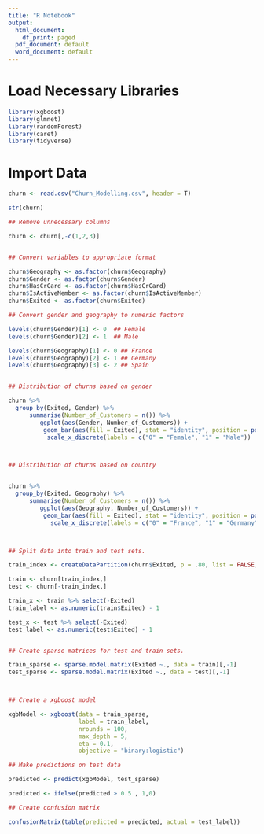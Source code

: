 ---
title: "R Notebook"
output:
  html_document:
    df_print: paged
  pdf_document: default
  word_document: default
---

# Load Necessary Libraries

```{r include=FALSE}
library(xgboost)
library(glmnet)
library(randomForest)
library(caret)
library(tidyverse)

```

# Import Data

```{r}
churn <- read.csv("Churn_Modelling.csv", header = T)

str(churn)

```

```{r message=FALSE, warning=FALSE}
## Remove unnecessary columns

churn <- churn[,-c(1,2,3)]


## Convert variables to appropriate format

churn$Geography <- as.factor(churn$Geography)
churn$Gender <- as.factor(churn$Gender)
churn$HasCrCard <- as.factor(churn$HasCrCard)
churn$IsActiveMember <- as.factor(churn$IsActiveMember)
churn$Exited <- as.factor(churn$Exited)

## Convert gender and geography to numeric factors

levels(churn$Gender)[1] <- 0  ## Female
levels(churn$Gender)[2] <- 1  ## Male

levels(churn$Geography)[1] <- 0 ## France
levels(churn$Geography)[2] <- 1 ## Germany
levels(churn$Geography)[3] <- 2 ## Spain


## Distribution of churns based on gender

churn %>% 
  group_by(Exited, Gender) %>% 
      summarise(Number_of_Customers = n()) %>% 
         ggplot(aes(Gender, Number_of_Customers)) +
          geom_bar(aes(fill = Exited), stat = "identity", position = position_dodge()) + 
           scale_x_discrete(labels = c("0" = "Female", "1" = "Male"))



## Distribution of churns based on country


churn %>% 
  group_by(Exited, Geography) %>% 
      summarise(Number_of_Customers = n()) %>% 
         ggplot(aes(Geography, Number_of_Customers)) +
          geom_bar(aes(fill = Exited), stat = "identity", position = position_dodge()) + 
            scale_x_discrete(labels = c("0" = "France", "1" = "Germany", "2" = "Spain"))



## Split data into train and test sets.

train_index <- createDataPartition(churn$Exited, p = .80, list = FALSE, times = 1)

train <- churn[train_index,]
test <- churn[-train_index,]

train_x <- train %>% select(-Exited)
train_label <- as.numeric(train$Exited) - 1

test_x <- test %>% select(-Exited)
test_label <- as.numeric(test$Exited) - 1


## Create sparse matrices for test and train sets.

train_sparse <- sparse.model.matrix(Exited ~., data = train)[,-1]
test_sparse <- sparse.model.matrix(Exited ~., data = test)[,-1]



## Create a xgboost model

xgbModel <- xgboost(data = train_sparse, 
                    label = train_label,
                    nrounds = 100,
                    max_depth = 5,
                    eta = 0.1,
                    objective = "binary:logistic")

## Make predictions on test data 

predicted <- predict(xgbModel, test_sparse)

predicted <- ifelse(predicted > 0.5 , 1,0)

## Create confusion matrix

confusionMatrix(table(predicted = predicted, actual = test_label))

```



